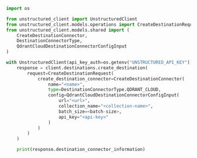 ```python Python SDK
import os

from unstructured_client import UnstructuredClient
from unstructured_client.models.operations import CreateDestinationRequest
from unstructured_client.models.shared import (
    CreateDestinationConnector,
    DestinationConnectorType,
    QdrantCloudDestinationConnectorConfigInput
)

with UnstructuredClient(api_key_auth=os.getenv("UNSTRUCTURED_API_KEY")) as client:
    response = client.destinations.create_destination(
        request=CreateDestinationRequest(
            create_destination_connector=CreateDestinationConnector(
                name="<name>",
                type=DestinationConnectorType.QDRANT_CLOUD,
                config=QdrantCloudDestinationConnectorConfigInput(
                    url="<url>",
                    collection_name="<collection-name>",
                    batch_size=<batch-size>,
                    api_key="<api-key>"
                )
            )
        )
    )

    print(response.destination_connector_information)
```